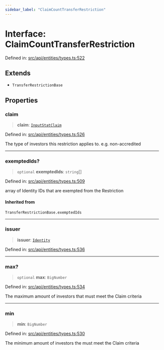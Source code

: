 ```yaml
---
sidebar_label: "ClaimCountTransferRestriction"
---
```


# Interface: ClaimCountTransferRestriction

Defined in: [src/api/entities/types.ts:522](https://github.com/PolymeshAssociation/polymesh-sdk/blob/bee6a2fe7a8ce5db42a6982e793782182cde2153/src/api/entities/types.ts#L522)

## Extends

- `TransferRestrictionBase`

## Properties

### claim

> **claim**: [`InputStatClaim`](../type-aliases/InputStatClaim.mdx)

Defined in: [src/api/entities/types.ts:526](https://github.com/PolymeshAssociation/polymesh-sdk/blob/bee6a2fe7a8ce5db42a6982e793782182cde2153/src/api/entities/types.ts#L526)

The type of investors this restriction applies to. e.g. non-accredited

***

### exemptedIds?

> `optional` **exemptedIds**: `string`[]

Defined in: [src/api/entities/types.ts:509](https://github.com/PolymeshAssociation/polymesh-sdk/blob/bee6a2fe7a8ce5db42a6982e793782182cde2153/src/api/entities/types.ts#L509)

array of Identity IDs that are exempted from the Restriction

#### Inherited from

`TransferRestrictionBase.exemptedIds`

***

### issuer

> **issuer**: [`Identity`](../../Identity/classes/Identity.mdx)

Defined in: [src/api/entities/types.ts:536](https://github.com/PolymeshAssociation/polymesh-sdk/blob/bee6a2fe7a8ce5db42a6982e793782182cde2153/src/api/entities/types.ts#L536)

***

### max?

> `optional` **max**: `BigNumber`

Defined in: [src/api/entities/types.ts:534](https://github.com/PolymeshAssociation/polymesh-sdk/blob/bee6a2fe7a8ce5db42a6982e793782182cde2153/src/api/entities/types.ts#L534)

The maximum amount of investors that must meet the Claim criteria

***

### min

> **min**: `BigNumber`

Defined in: [src/api/entities/types.ts:530](https://github.com/PolymeshAssociation/polymesh-sdk/blob/bee6a2fe7a8ce5db42a6982e793782182cde2153/src/api/entities/types.ts#L530)

The minimum amount of investors the must meet the Claim criteria
